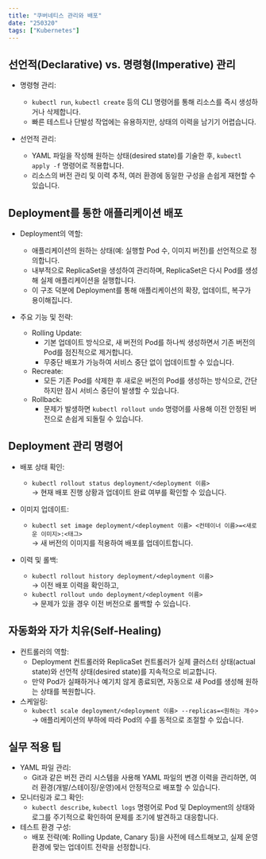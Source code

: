 ```yaml
---
title: "쿠버네티스 관리와 배포"
date: "250320"
tags: ["Kubernetes"]
---
```


## 선언적(Declarative) vs. 명령형(Imperative) 관리

- 명령형 관리:

  - `kubectl run`, `kubectl create` 등의 CLI 명령어를 통해 리소스를 즉시 생성하거나 삭제합니다.
  - 빠른 테스트나 단발성 작업에는 유용하지만, 상태의 이력을 남기기 어렵습니다.

- 선언적 관리:
  - YAML 파일을 작성해 원하는 상태(desired state)를 기술한 후, `kubectl apply -f` 명령어로 적용합니다.
  - 리소스의 버전 관리 및 이력 추적, 여러 환경에 동일한 구성을 손쉽게 재현할 수 있습니다.

## Deployment를 통한 애플리케이션 배포

- Deployment의 역할:

  - 애플리케이션의 원하는 상태(예: 실행할 Pod 수, 이미지 버전)를 선언적으로 정의합니다.
  - 내부적으로 ReplicaSet을 생성하여 관리하며, ReplicaSet은 다시 Pod를 생성해 실제 애플리케이션을 실행합니다.
  - 이 구조 덕분에 Deployment를 통해 애플리케이션의 확장, 업데이트, 복구가 용이해집니다.

- 주요 기능 및 전략:
  - Rolling Update:
    - 기본 업데이트 방식으로, 새 버전의 Pod를 하나씩 생성하면서 기존 버전의 Pod를 점진적으로 제거합니다.
    - 무중단 배포가 가능하여 서비스 중단 없이 업데이트할 수 있습니다.
  - Recreate:
    - 모든 기존 Pod를 삭제한 후 새로운 버전의 Pod를 생성하는 방식으로, 간단하지만 잠시 서비스 중단이 발생할 수 있습니다.
  - Rollback:
    - 문제가 발생하면 `kubectl rollout undo` 명령어를 사용해 이전 안정된 버전으로 손쉽게 되돌릴 수 있습니다.

## Deployment 관리 명령어

- 배포 상태 확인:

  - `kubectl rollout status deployment/<deployment 이름>`  
    → 현재 배포 진행 상황과 업데이트 완료 여부를 확인할 수 있습니다.

- 이미지 업데이트:

  - `kubectl set image deployment/<deployment 이름> <컨테이너 이름>=<새로운 이미지>:<태그>`  
    → 새 버전의 이미지를 적용하여 배포를 업데이트합니다.

- 이력 및 롤백:
  - `kubectl rollout history deployment/<deployment 이름>`  
    → 이전 배포 이력을 확인하고,
  - `kubectl rollout undo deployment/<deployment 이름>`  
    → 문제가 있을 경우 이전 버전으로 롤백할 수 있습니다.

## 자동화와 자가 치유(Self-Healing)

- 컨트롤러의 역할:
  - Deployment 컨트롤러와 ReplicaSet 컨트롤러가 실제 클러스터 상태(actual state)와 선언적 상태(desired state)를 지속적으로 비교합니다.
  - 만약 Pod가 실패하거나 예기치 않게 종료되면, 자동으로 새 Pod를 생성해 원하는 상태를 복원합니다.
- 스케일링:
  - `kubectl scale deployment/<deployment 이름> --replicas=<원하는 개수>`  
    → 애플리케이션의 부하에 따라 Pod의 수를 동적으로 조절할 수 있습니다.

## 실무 적용 팁

- YAML 파일 관리:
  - Git과 같은 버전 관리 시스템을 사용해 YAML 파일의 변경 이력을 관리하면, 여러 환경(개발/스테이징/운영)에서 안정적으로 배포할 수 있습니다.
- 모니터링과 로그 확인:
  - `kubectl describe`, `kubectl logs` 명령어로 Pod 및 Deployment의 상태와 로그를 주기적으로 확인하여 문제를 조기에 발견하고 대응합니다.
- 테스트 환경 구성:
  - 배포 전략(예: Rolling Update, Canary 등)을 사전에 테스트해보고, 실제 운영 환경에 맞는 업데이트 전략을 선정합니다.
